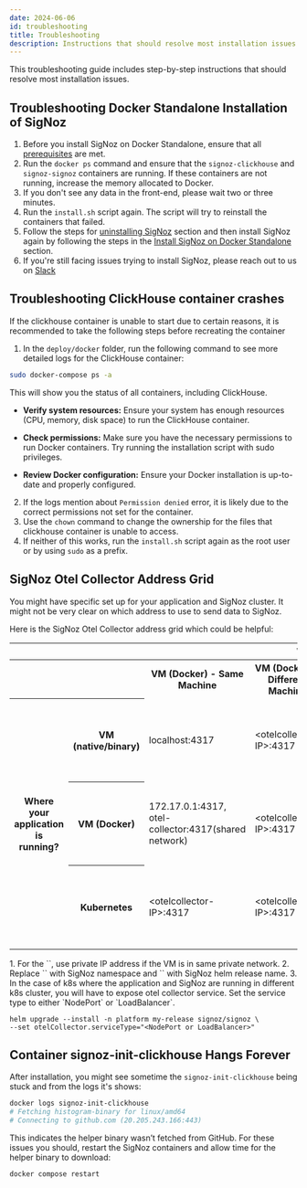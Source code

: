 ```yaml
---
date: 2024-06-06
id: troubleshooting
title: Troubleshooting
description: Instructions that should resolve most installation issues
---
```


This troubleshooting guide includes step-by-step instructions that should resolve most installation issues.

## Troubleshooting Docker Standalone Installation of SigNoz

1. Before you install SigNoz on Docker Standalone, ensure that all [prerequisites](/docs/install/docker/#prerequisites) are met.
2. Run the `docker ps` command and ensure that the `signoz-clickhouse` and `signoz-signoz` containers are running. If these containers are not running, increase the memory allocated to Docker.
3. If you don't see any data in the front-end, please wait two or three minutes.
4. Run the `install.sh` script again. The script will try to reinstall the containers that failed.
5. Follow the steps for [uninstalling SigNoz](/docs/install/uninstall/#docker-standalone) section and then install SigNoz again by following the steps in the [Install SigNoz on Docker Standalone](/docs/install/docker) section.
6. If you're still facing issues trying to install SigNoz, please reach out to us on [Slack](https://signoz.io/slack) 

## Troubleshooting ClickHouse container crashes

If the clickhouse container is unable to start due to certain reasons, it is recommended to take the following steps before 
recreating the container

1. In the `deploy/docker` folder, run the following command to see more detailed logs for the ClickHouse container:
```bash
sudo docker-compose ps -a
``` 
This will show you the status of all containers, including ClickHouse.

- **Verify system resources:** Ensure your system has enough resources (CPU, memory, disk space) to run the ClickHouse container.

- **Check permissions:** Make sure you have the necessary permissions to run Docker containers. Try running the installation script with sudo privileges.

- **Review Docker configuration:** Ensure your Docker installation is up-to-date and properly configured.

2. If the logs mention about `Permission denied` error, it is likely due to the correct permissions not set for the container.
3. Use the `chown` command to change the ownership for the files that clickhouse container is unable to access.
4. If neither of this works, run the `install.sh` script again as the root user or by using `sudo` as a prefix.

## SigNoz Otel Collector Address Grid

You might have specific set up for your application and SigNoz cluster.
It might not be very clear on which address to use to send data to SigNoz.

Here is the SigNoz Otel Collector address grid which could be helpful:

<table class="custom-table">
    <thead>
        <tr>
            <th colspan="2"></th>
            <th colspan="4">Where SigNoz is installed?</th>
        </tr>
    </thead>
    <tbody>
    	<tr>
            <th colspan="2"></th>
        	<th>VM (Docker) - Same Machine</th>
            <th>VM (Docker) - Different Machine</th>
            <th>K8s (Same Cluster)</th>
            <th>K8s (Different Cluster)</th>
        </tr>
    	<tr>
            <th rowspan="4">Where your application is running?</th>
            <th>VM (native/binary)</th>
            <td>localhost:4317</td>
            <td>&lt;otelcollector-IP&gt;:4317</td>
            <td>&lt;k8s-node-IP>:&lt;otelcollector-node-port&gt;, &lt;k8s-loadbalancer-IP&gt;:4317</td>
            <td>&lt;k8s-node-IP>:&lt;otelcollector-node-port&gt;, &lt;k8s-loadbalancer-IP&gt;:4317</td>
        </tr>
        <tr>
            <th>VM (Docker)</th>
            <td>172.17.0.1:4317, otel-collector:4317(shared network)</td>
            <td>&lt;otelcollector-IP&gt;:4317</td>
            <td>&lt;k8s-node-IP&gt;:&lt;otelcollector-node-port&gt;, &lt;k8s-loadbalancer-IP&gt;:4317</td>
            <td>&lt;k8s-node-IP&gt;:&lt;otelcollector-node-port&gt;, &lt;k8s-loadbalancer-IP&gt;:4317</td>
        </tr>
        <tr>
            <th>Kubernetes</th>
            <td>&lt;otelcollector-IP&gt;:4317</td>
            <td>&lt;otelcollector-IP&gt;:4317</td>
            <td>&lt;release-name&gt;-signoz-otel-collector.&lt;namespace&gt;.svc.cluster.local:4317</td>
            <td>&lt;k8s-node-IP&gt;:&lt;otelcollector-node-port&gt;, &lt;k8s-loadbalancer-IP&gt;:4317</td>
        </tr>
    </tbody>
</table>


<Admonition>
1. For the `<otelcollector-IP>`, use private IP address if the VM is in same private network.
2. Replace `<namespace>` with SigNoz namespace and `<release-name>` with SigNoz helm
  release name.
3. In the case of k8s where the application and SigNoz are running in different k8s cluster, you will have to expose otel collector service.
  Set the service type to either `NodePort` or `LoadBalancer`.
</Admonition>

  ```
  helm upgrade --install -n platform my-release signoz/signoz \
  --set otelCollector.serviceType="<NodePort or LoadBalancer>"
  ```


## Container signoz-init-clickhouse Hangs Forever 

After installation, you might see sometime the `signoz-init-clickhouse` being stuck and from the logs it's shows:
```bash
docker logs signoz-init-clickhouse
# Fetching histogram-binary for linux/amd64
# Connecting to github.com (20.205.243.166:443)
```
This indicates the helper binary wasn’t fetched from GitHub. For these issues you should, restart the SigNoz containers and allow time for the helper binary to download:

```bash
docker compose restart
```